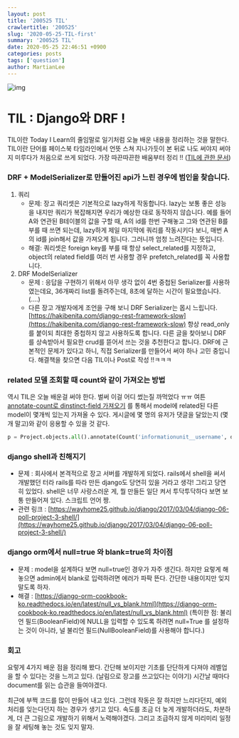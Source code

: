 ---
layout: post
title: '200525 TIL'
crawlertitle: '200525'
slug: '2020-05-25-TIL-first'
summary: '200525 TIL'
date: 2020-05-25 22:46:51 +0900
categories: posts
tags: ['question']
author: MartianLee
---

![img](./contents/200525_TIL/drf.png)

# TIL : Django와 DRF !

TIL이란 Today I Learn의 줄임말로 일기처럼 오늘 배운 내용을 정리하는 것을 말한다. TIL이란 단어를 페이스북 타임라인에서 언뜻 스쳐 지나가듯이 본 뒤로 나도 써야지 써야지 미루다가 처음으로 쓰게 되었다. 가장 따끈따끈한 배움부터 정리 !! ([TIL에 관한 문서](https://velog.io/@2ujin/%EB%82%B4-%EB%A7%98%EB%8C%80%EB%A1%9C-%EC%9E%91%EC%84%B1%ED%95%98%EB%8A%94-TIL-9sk5ujmvv7))

### DRF + ModelSerializer로 만들어진 api가 느린 경우에 범인을 찾습니다.

1. 쿼리
   - 문제: 장고 쿼리셋은 기본적으로 lazy하게 작동합니다. lazy는 보통 좋은 성능을 내지만 쿼리가 복잡해지면 우리가 예상한 대로 동작하지 않습니다. 예를 들어 A와 연관된 B테이블의 값을 구할 때, A의 id를 한번 구해놓고 그와 연관된 B를 부를 때 쓰면 되는데, lazy하게 제일 마지막에 쿼리를 작동시키다 보니, 매번 A의 id를 join해서 값을 가져오게 됩니다. 그러니까 엄청 느려진다는 뜻입니다.
   - 해결: 쿼리셋은 foreign key를 부를 때 항상 select_related를 지정하고, object의 related field를 여러 번 사용할 경우 prefetch_related를 꼭 사용합니다.
2. DRF ModelSerializer
   - 문제 : 응답을 구현하기 위해서 아무 생각 없이 4번 중첩된 Serializer를 사용하였는데요, 36개짜리 list를 돌려주는데, 8초에 달하는 시간이 필요했습니다. (....)
   - 다른 장고 개발자에게 조언을 구해 보니 DRF Serializer는 몹시 느립니다. [https://hakibenita.com/django-rest-framework-slow](https://hakibenita.com/django-rest-framework-slow) 항상 read_only를 붙이되 최대한 중첩하지 않고 사용하도록 합니다. 다른 글을 찾아보니 DRF를 상속받아서 필요한 crud를 뜯어서 쓰는 것을 추천한다고 합니다. DRF에 근본적인 문제가 있다고 하니, 직접 Serializer를 만들어서 써야 하나 고민 중입니다. 해결책을 찾으면 다음 TIL이나 Post로 작성 !!ㅋㅋㅋ

### related 모델 조회할 때 count와 같이 가져오는 방법

역시 TIL은 오늘 배운걸 써야 한다. 벌써 이걸 어디 썼는질 까먹었다 ㅠㅠ 여튼 [annotate-count로 dinstinct-field 가져오기](https://stackoverflow.com/questions/13145254/django-annotate-count-with-a-distinct-field) 를 통해서 model에 related된 다른 model이 몇개씩 있는지 가져올 수 있다. 게시글에 몇 명의 유저가 댓글을 달았는지 (몇 개 말고)와 같이 응용할 수 있을 것 같다.

```python
p = Project.objects.all().annotate(Count('informationunit__username', distinct=True))
```

### django shell과 친해지기

- 문제 : 회사에서 본격적으로 장고 서버를 개발하게 되었다. rails에서 shell을 써서 개발했던 터라 rails를 따라 만든 django도 당연히 있을 거라고 생각! 그리고 당연히 있었다. shell은 너무 사랑스러운 게, 뭘 만들든 일단 켜서 투닥투닥하다 보면 보통 만들어져 있다. 스크립트 언어 짱.
- 관련 링크 : [https://wayhome25.github.io/django/2017/03/04/django-06-poll-project-3-shell/](https://wayhome25.github.io/django/2017/03/04/django-06-poll-project-3-shell/)

### django orm에서 null=true 와 blank=true의 차이점

- 문제 : model을 설계하다 보면 null=true인 경우가 자주 생긴다. 하지만 요렇게 해놓으면 admin에서 blank로 입력하려면 에러가 파팍 뜬다. 간단한 내용이지만 잊지 말도록 하자.
- 해결 : [https://django-orm-cookbook-ko.readthedocs.io/en/latest/null_vs_blank.html](https://django-orm-cookbook-ko.readthedocs.io/en/latest/null_vs_blank.html) (특이한 점: 불리언 필드(BooleanField)에 NULL을 입력할 수 있도록 하려면 null=True 를 설정하는 것이 아니라, 널 불리언 필드(NullBooleanField)를 사용해야 합니다.)

### 회고

요렇게 4가지 배운 점을 정리해 봤다. 간단해 보이지만 기초를 단단하게 다져야 레벨업을 할 수 있다는 것을 느끼고 있다. (날림으로 장고를 쓰고있다는 이야기) 시간날 때마다 document를 읽는 습관을 들여야겠다.

최근에 부쩍 코드를 많이 만들어 내고 있다. 그런데 작동은 잘 하지만 느리다던지, 예외 처리를 잊는다던지 하는 경우가 생기고 있다. 속도를 조금 더 늦게 개발하더라도, 차분하게, 더 큰 그림으로 개발하기 위해서 노력해야겠다. 그리고 조급하지 않게 미리미리 일정을 잘 세팅해 놓는 것도 잊지 말자.
